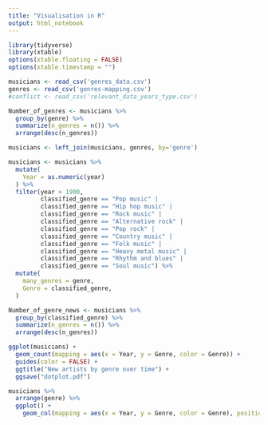 ```yaml
---
title: "Visualisation in R"
output: html_notebook
---
```



```r
library(tidyverse)
library(xtable)
options(xtable.floating = FALSE)
options(xtable.timestamp = "")
```

```r
musicians <- read_csv('genres_data.csv')
genres <- read_csv('genres-mapping.csv')
#conflict <- read_csv('relevant_data_years_type.csv')
```

```r
Number_of_genres <- musicians %>%
  group_by(genre) %>%
  summarize(n_genres = n()) %>%
  arrange(desc(n_genres))
```

```r
musicians <- left_join(musicians, genres, by='genre')
```


```r
musicians <- musicians %>%
  mutate(
    Year = as.numeric(year)
  ) %>%
  filter(year > 1900,
         classified_genre == "Pop music" |
         classified_genre == "Hip hop music" |
         classified_genre == "Rock music" | 
         classified_genre == "Alternative rock" | 
         classified_genre == "Pop rock" |
         classified_genre == "Country music" |
         classified_genre == "Folk music" |
         classified_genre == "Heavy metal music" |
         classified_genre == "Rhythm and blues" |
         classified_genre == "Soul music") %>%
  mutate(
    many_genres = genre,
    Genre = classified_genre,
  )
```


```r
Number_of_genre_news <- musicians %>%
  group_by(classified_genre) %>%
  summarize(n_genres = n()) %>%
  arrange(desc(n_genres))
```



```r
ggplot(musicians) + 
  geom_count(mapping = aes(x = Year, y = Genre, color = Genre)) +
  guides(color = FALSE) +
  ggtitle("New artists by genre over time") +
  ggsave("dotplot.pdf")
```

```r
musicians %>%
  arrange(genre) %>%
  ggplot() +
    geom_col(mapping = aes(x = Year, y = Genre, color = Genre), position='stack')
```

